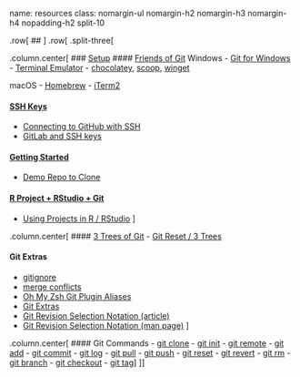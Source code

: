 name: resources
class: nomargin-ul nomargin-h2 nomargin-h3 nomargin-h4 nopadding-h2 split-10

.row[
## <center>Presentation Resources</center>
]
.row[
.split-three[

.column.center[
### [Setup](#3)
#### [Friends of Git](#4)
Windows
- [Git for Windows](https://gitforwindows.org)
- [Terminal Emulator](https://esgovcloud.com/mAndA/savi/blob/master/CONTRIBUTING.md#windows-10)
- [chocolatey](https://chocolatey.org), [scoop](https://scoop.sh), [winget](https://github.com/microsoft/winget-cli)

macOS
- [Homebrew](https://brew.sh)
- [iTerm2](https://www.iterm2.com/index.html)

#### [SSH Keys](#5)
- [Connecting to GitHub with SSH](https://docs.github.com/en/github/authenticating-to-github/connecting-to-github-with-ssh)
- [GitLab and SSH keys](https://docs.gitlab.com/ee/ssh/README.html)

#### [Getting Started](#8)
- [Demo Repo to Clone](https://esgovcloud.com/mAndA/clone-me)

#### [R Project + RStudio + Git](#9)
- [Using Projects in R / RStudio](https://support.rstudio.com/hc/en-us/articles/200526207-Using-Projects)
]

.column.center[
#### [3 Trees of Git](#11)
- [Git Reset / 3 Trees](https://www.atlassian.com/git/tutorials/undoing-changes/git-reset)

#### Git Extras
- [gitignore](https://git-scm.com/docs/gitignore)
- [merge conflicts](https://git-scm.com/book/en/v2/Git-Branching-Basic-Branching-and-Merging#_basic_merge_conflicts)
- [Oh My Zsh Git Plugin Aliases](https://github.com/ohmyzsh/ohmyzsh/tree/master/plugins/git)
- [Git Extras](https://github.com/tj/git-extras)
- [Git Revision Selection Notation (article)](https://git-scm.com/book/en/v2/Git-Tools-Revision-Selection)
- [Git Revision Selection Notation (man page)](https://git-scm.com/docs/gitrevisions)
]

.column.center[
#### Git Commands
- [git clone](https://git-scm.com/docs/git-clone)
- [git init](https://git-scm.com/docs/git-init)
- [git remote](https://git-scm.com/docs/git-remote)
- [git add](https://git-scm.com/docs/git-add)
- [git commit](https://git-scm.com/docs/git-commit)
- [git log](https://git-scm.com/docs/git-log)
- [git pull](https://git-scm.com/docs/git-pull)
- [git push](https://git-scm.com/docs/git-push)
- [git reset](https://git-scm.com/docs/git-reset)
- [git revert](https://git-scm.com/docs/git-revert)
- [git rm](https://git-scm.com/docs/git-rm)
- [git branch](https://git-scm.com/docs/git-branch)
- [git checkout](https://git-scm.com/docs/git-checkout)
- [git tag](https://git-scm.com/docs/git-tag)
]
]]